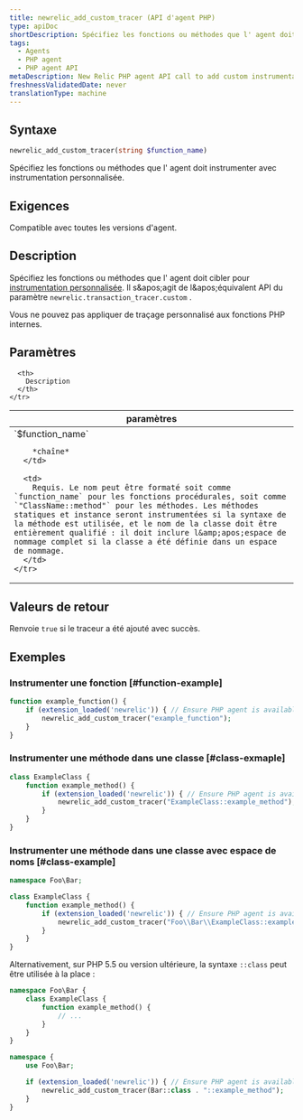 ```yaml
---
title: newrelic_add_custom_tracer (API d'agent PHP)
type: apiDoc
shortDescription: Spécifiez les fonctions ou méthodes que l' agent doit instrumenter avec instrumentation personnalisée.
tags:
  - Agents
  - PHP agent
  - PHP agent API
metaDescription: New Relic PHP agent API call to add custom instrumentation to particular methods in your app code.
freshnessValidatedDate: never
translationType: machine
---
```


## Syntaxe

```php
newrelic_add_custom_tracer(string $function_name)
```

Spécifiez les fonctions ou méthodes que l' agent doit instrumenter avec instrumentation personnalisée.

## Exigences

Compatible avec toutes les versions d'agent.

## Description

Spécifiez les fonctions ou méthodes que l' agent doit cibler pour [instrumentation personnalisée](/docs/agents/php-agent/features/php-custom-instrumentation). Il s&amp;apos;agit de l&amp;apos;équivalent API du paramètre `newrelic.transaction_tracer.custom` .

Vous ne pouvez pas appliquer de traçage personnalisé aux fonctions PHP internes.

## Paramètres

<table>
  <thead>
    <tr>
      <th width="25%">
        paramètres
      </th>

      <th>
        Description
      </th>
    </tr>
  </thead>

  <tbody>
    <tr>
      <td>
        `$function_name`

        *chaîne*
      </td>

      <td>
        Requis. Le nom peut être formaté soit comme `function_name` pour les fonctions procédurales, soit comme `"ClassName::method"` pour les méthodes. Les méthodes statiques et instance seront instrumentées si la syntaxe de la méthode est utilisée, et le nom de la classe doit être entièrement qualifié : il doit inclure l&amp;apos;espace de nommage complet si la classe a été définie dans un espace de nommage.
      </td>
    </tr>
  </tbody>
</table>

## Valeurs de retour

Renvoie `true` si le traceur a été ajouté avec succès.

## Exemples

### Instrumenter une fonction [#function-example]

```php
function example_function() {
    if (extension_loaded('newrelic')) { // Ensure PHP agent is available
        newrelic_add_custom_tracer("example_function");
    }
}
```

### Instrumenter une méthode dans une classe [#class-exmaple]

```php
class ExampleClass {
    function example_method() {
        if (extension_loaded('newrelic')) { // Ensure PHP agent is available
            newrelic_add_custom_tracer("ExampleClass::example_method");
        }
    }
}
```

### Instrumenter une méthode dans une classe avec espace de noms [#class-example]

```php
namespace Foo\Bar;

class ExampleClass {
    function example_method() {
        if (extension_loaded('newrelic')) { // Ensure PHP agent is available
            newrelic_add_custom_tracer("Foo\\Bar\\ExampleClass::example_method");
        }
    }
}
```

Alternativement, sur PHP 5.5 ou version ultérieure, la syntaxe `::class` peut être utilisée à la place :

```php
namespace Foo\Bar {
    class ExampleClass {
        function example_method() {
            // ...
        }
    }
}

namespace {
    use Foo\Bar;

    if (extension_loaded('newrelic')) { // Ensure PHP agent is available
        newrelic_add_custom_tracer(Bar::class . "::example_method");
    }
}
```